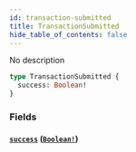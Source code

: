 ```yaml
---
id: transaction-submitted
title: TransactionSubmitted
hide_table_of_contents: false
---
```



No description

```graphql
type TransactionSubmitted {
  success: Boolean!
}
```


### Fields

#### [`success`](#) ([`Boolean!`](/docs/testnet/graphql/scalars/boolean))






